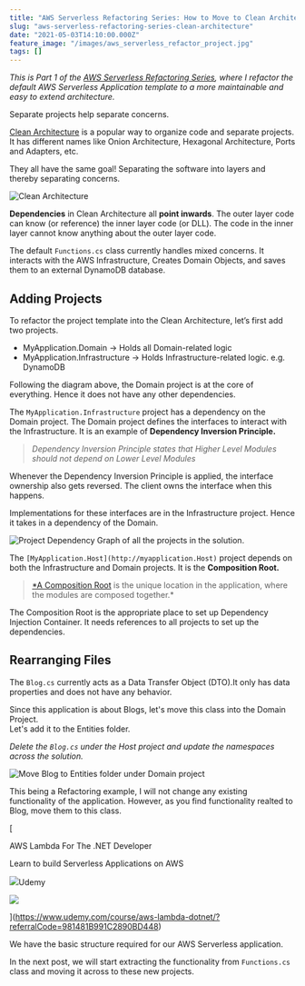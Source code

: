 ```yaml
---
title: "AWS Serverless Refactoring Series: How to Move to Clean Architecture?"
slug: "aws-serverless-refactoring-series-clean-architecture"
date: "2021-05-03T14:10:00.000Z"
feature_image: "/images/aws_serverless_refactor_project.jpg"
tags: []
---
```


_This is Part 1 of the [AWS Serverless Refactoring Series](__GHOST_URL__/blog/aws-serverless-refactoring-series/), where I refactor the default AWS Serverless Application template to a more maintainable and easy to extend architecture._

Separate projects help separate concerns.

[Clean Architecture](https://blog.cleancoder.com/uncle-bob/2012/08/13/the-clean-architecture.html) is a popular way to organize code and separate projects. It has different names like Onion Architecture, Hexagonal Architecture, Ports and Adapters, etc.

They all have the same goal! Separating the software into layers and thereby separating concerns.

![Clean Architecture](/images/clean_architecture.jpg)

**Dependencies** in Clean Architecture all **point inwards**. The outer layer code can know (or reference) the inner layer code (or DLL). The code in the inner layer cannot know anything about the outer layer code.

The default `Functions.cs` class currently handles mixed concerns. It interacts with the AWS Infrastructure, Creates Domain Objects, and saves them to an external DynamoDB database.

Adding Projects
---------------

To refactor the project template into the Clean Architecture, let’s first add two projects.

*   MyApplication.Domain → Holds all Domain-related logic
*   MyApplication.Infrastructure → Holds Infrastructure-related logic. e.g. DynamoDB

Following the diagram above, the Domain project is at the core of everything. Hence it does not have any other dependencies.

The `MyApplication.Infrastructure` project has a dependency on the Domain project. The Domain project defines the interfaces to interact with the Infrastructure. It is an example of **Dependency Inversion Principle.**

> _Dependency Inversion Principle states that Higher Level Modules should not depend on Lower Level Modules_

Whenever the Dependency Inversion Principle is applied, the interface ownership also gets reversed. The client owns the interface when this happens.

Implementations for these interfaces are in the Infrastructure project. Hence it takes in a dependency of the Domain.

![Project Dependency Graph of all the projects in the solution.](/images/aws_serverless_refactor_project_graph.jpg)

The `[MyApplication.Host](http://myapplication.Host)` project depends on both the Infrastructure and Domain projects. It is the **Composition Root.**

> [\*A Composition Root](https://blog.ploeh.dk/2011/07/28/CompositionRoot) is the unique location in the application, where the modules are composed together.\*

The Composition Root is the appropriate place to set up Dependency Injection Container. It needs references to all projects to set up the dependencies.

Rearranging Files
-----------------

The `Blog.cs` currently acts as a Data Transfer Object (DTO).It only has data properties and does not have any behavior.

Since this application is about Blogs, let's move this class into the Domain Project.  
Let's add it to the Entities folder.

_Delete the `Blog.cs` under the Host project and update the namespaces across the solution._

![Move Blog to Entities folder under Domain project](/images/aws_serverless_refactor_entities.jpg)

This being a Refactoring example, I will not change any existing functionality of the application. However, as you find functionality realted to Blog, move them to this class.

[

AWS Lambda For The .NET Developer

Learn to build Serverless Applications on AWS

![](/images/apple-touch-icon.png)Udemy

![](/images/4689888_b522_4.jpg)

](https://www.udemy.com/course/aws-lambda-dotnet/?referralCode=981481B991C2890BD448)

We have the basic structure required for our AWS Serverless application.

In the next post, we will start extracting the functionality from `Functions.cs` class and moving it across to these new projects.